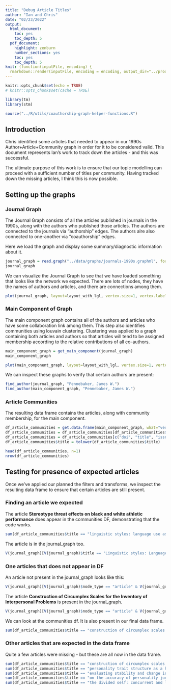 ```yaml
---
title: "Debug Article Titles"
author: "Ian and Chris"
date: "02/23/2022"
output:
  html_document:
    toc: yes
    toc_depth: 5
  pdf_document:
    highlight: zenburn
    number_sections: yes
    toc: yes
    toc_depth: 5
knit: (function(inputFile, encoding) {
  rmarkdown::render(inputFile, encoding = encoding, output_dir="../products") })
---
```


```r
knitr::opts_chunk$set(echo = TRUE)
# knitr::opts_chunk$set(cache = TRUE)

library(tm)
library(stm)

source("../R/utils/coauthorship-graph-helper-functions.R")
```

## Introduction

Chris identified some articles that needed to appear in our 1990s Author+Article+Community graph in order for it to be considered valid.
This document represents Ian's work to track down the articles - and this was successful.

The ultimate purpose of this work is to ensure that our topic modelling can proceed with a sufficient number of titles per community.
Having tracked down the missing articles, I think this is now possible.

## Setting up the graphs

### Journal Graph

The Journal Graph consists of all the articles published in journals in the 1990s, along with the authors who published those articles.
The authors are connected to the journals via "authorship" edges.
The authors alre also connected to one-another via "coauthorship" edges.

Here we load the graph and display some summary/diagnostic information about it.

```r
journal_graph = read.graph("../data/graphs/journals-1990s.graphml", format = "graphml")
journal_graph
```

We can visualize the Journal Graph to see that we have loaded something that looks like the network we expected.
There are lots of nodes, they have the names of authors and articles, and there are connections among them.

```r
plot(journal_graph, layout=layout_with_lgl, vertex.size=1, vertex.label.cex=0.2)
```

### Main Component of Graph

The main component graph contains all of the authors and articles who have some collaboration link among them.
This step also identifies communities using louvain clustering.
Clustering was applied to a graph containing both articles and authors so that articles will tend to be assigned membership according to the relative contributions of all co-authors.

```r
main_component_graph = get_main_component(journal_graph)
main_component_graph
```

```r
plot(main_component_graph, layout=layout_with_lgl, vertex.size=1, vertex.label.cex=0.2)
```

We can inspect these graphs to verify that certain authors are present:

```r
find_author(journal_graph, "Pennebaker, James W.")
find_author(main_component_graph, "Pennebaker, James W.")
```

### Article Communities

The resulting data frame contains the articles, along with community membership, for the main component.

```r
df_article_communities = get.data.frame(main_component_graph, what="vertices")
df_article_communities = df_article_communities[df_article_communities$node_type=="article",]
df_article_communities = df_article_communities[c("doi", "title", "issn", "abstract", "membership")]
df_article_communities$title = tolower(df_article_communities$title)

head(df_article_communities, n=1)
nrow(df_article_communities)
```

## Testing for presence of expected articles

Once we've applied our planned the filters and transforms, we inspect the resulting data frame to ensure that certain articles are still present.

### Finding an article we expected

The article **Stereotype threat effects on black and white athletic performance** does appear in the communities DF, demonstrating that the code works.

```r
sum(df_article_communities$title == "linguistic styles: language use as an individual difference")
```

The article is in the journal_graph too.

```r
V(journal_graph)[V(journal_graph)$title == "Linguistic styles: Language use as an individual difference"]
```

### One articles that does not appear in DF

An article not present in the journal_graph looks like this:

```r
V(journal_graph)[V(journal_graph)$node_type == "article" & V(journal_graph)$title == "tHis aRtiCLe doEs NoT ExISt"]
```

The article **Construction of Circumplex Scales for the Inventory of Interpersonal Problems** is present in the journal_graph.

```r
V(journal_graph)[V(journal_graph)$node_type == "article" & V(journal_graph)$title == "Construction of Circumplex Scales for the Inventory of Interpersonal Problems"]
```

We can look at the communities df.  It is also present in our final data frame.

```r
sum(df_article_communities$title == "construction of circumplex scales for the inventory of interpersonal problems")
```

### Other articles that are expected in the data frame

Quite a few articles were missing - but these are all now in the data frame.

```r
sum(df_article_communities$title == "construction of circumplex scales for the inventory of interpersonal problems")
sum(df_article_communities$title == "personality trait structure as a human universal")
sum(df_article_communities$title == "evaluating stability and change in personality and depression")
sum(df_article_communities$title == "on the accuracy of personality judgment: a realistic approach")
sum(df_article_communities$title == "the divided self: concurrent and longitudinal effects of psychological adjustment and social roles on self-concept differentiation")
```
